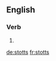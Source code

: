 ==English==

===Verb===
{{head|en}}

# {{en-third-person singular of|stott}}

[[de:stotts]]
[[fr:stotts]]